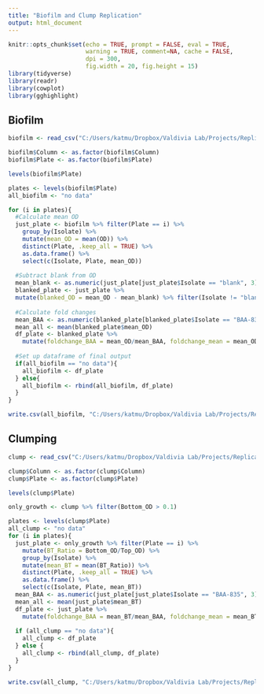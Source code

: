 ```yaml
---
title: "Biofilm and Clump Replication"
output: html_document
---
```


```r
knitr::opts_chunk$set(echo = TRUE, prompt = FALSE, eval = TRUE, 
                      warning = TRUE, comment=NA, cache = FALSE,
                      dpi = 300,
                      fig.width = 20, fig.height = 15)
library(tidyverse)
library(readr)
library(cowplot)
library(gghighlight)
```

## Biofilm

```r
biofilm <- read_csv("C:/Users/katmu/Dropbox/Valdivia Lab/Projects/Replication of Biofilm and Clumping/Data for Analysis/biofilm_replicates_raw.csv")

biofilm$Column <- as.factor(biofilm$Column)
biofilm$Plate <- as.factor(biofilm$Plate)
```

```r
levels(biofilm$Plate)
```

```r
plates <- levels(biofilm$Plate)
all_biofilm <- "no data"

for (i in plates){
  #Calculate mean OD
  just_plate <- biofilm %>% filter(Plate == i) %>%
    group_by(Isolate) %>%
    mutate(mean_OD = mean(OD)) %>%
    distinct(Plate, .keep_all = TRUE) %>%
    as.data.frame() %>%
    select(c(Isolate, Plate, mean_OD))
  
  #Subtract blank from OD
  mean_blank <- as.numeric(just_plate[just_plate$Isolate == "blank", 3])
  blanked_plate <- just_plate %>%
  mutate(blanked_OD = mean_OD - mean_blank) %>% filter(Isolate != "blank")
  
  #Calculate fold changes
  mean_BAA <- as.numeric(blanked_plate[blanked_plate$Isolate == "BAA-835", 3])
  mean_all <- mean(blanked_plate$mean_OD)
  df_plate <- blanked_plate %>%
    mutate(foldchange_BAA = mean_OD/mean_BAA, foldchange_mean = mean_OD/mean_all)
  
  #Set up dataframe of final output
  if(all_biofilm == "no data"){
    all_biofilm <- df_plate
  } else{
    all_biofilm <- rbind(all_biofilm, df_plate)
  }
}
```

```r
write.csv(all_biofilm, "C:/Users/katmu/Dropbox/Valdivia Lab/Projects/Replication of Biofilm and Clumping/Data for Analysis/biofilm_replicates.csv")
```

## Clumping

```r
clump <- read_csv("C:/Users/katmu/Dropbox/Valdivia Lab/Projects/Replication of Biofilm and Clumping/Data for Analysis/clump_replicates_raw.csv")

clump$Column <- as.factor(clump$Column)
clump$Plate <- as.factor(clump$Plate)
```

```r
levels(clump$Plate)
```

```r
only_growth <- clump %>% filter(Bottom_OD > 0.1)
```

```r
plates <- levels(clump$Plate)
all_clump <- "no data"
for (i in plates){
  just_plate <- only_growth %>% filter(Plate == i) %>%
    mutate(BT_Ratio = Bottom_OD/Top_OD) %>%
    group_by(Isolate) %>%
    mutate(mean_BT = mean(BT_Ratio)) %>%
    distinct(Plate, .keep_all = TRUE) %>%
    as.data.frame() %>%
    select(c(Isolate, Plate, mean_BT))
  mean_BAA <- as.numeric(just_plate[just_plate$Isolate == "BAA-835", 3])
  mean_all <- mean(just_plate$mean_BT)
  df_plate <- just_plate %>%
    mutate(foldchange_BAA = mean_BT/mean_BAA, foldchange_mean = mean_BT/mean_all)
  
  if (all_clump == "no data"){
    all_clump <- df_plate
  } else {
    all_clump <- rbind(all_clump, df_plate)
  }
}
```

```r
write.csv(all_clump, "C:/Users/katmu/Dropbox/Valdivia Lab/Projects/Replication of Biofilm and Clumping/Data for Analysis/clump_replicates.csv")
```
